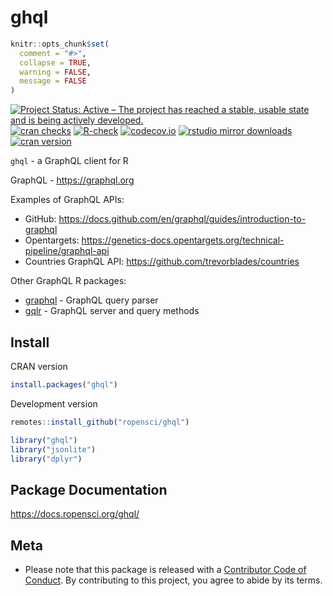 ghql
====

```r
knitr::opts_chunk$set(
  comment = "#>",
  collapse = TRUE,
  warning = FALSE,
  message = FALSE
)
```

[![Project Status: Active – The project has reached a stable, usable state and is being actively developed.](https://www.repostatus.org/badges/latest/active.svg)](https://www.repostatus.org/#active)
[![cran checks](https://badges.cranchecks.info/worst/ghql.svg)](https://cran.r-project.org/web/checks/check_results_ghql.html)
[![R-check](https://github.com/ropensci/ghql/workflows/R-check/badge.svg)](https://github.com/ropensci/ghql/actions?query=workflow%3AR-check)
[![codecov.io](https://codecov.io/github/ropensci/ghql/coverage.svg?branch=master)](https://app.codecov.io/github/ropensci/ghql?branch=master)
[![rstudio mirror downloads](https://cranlogs.r-pkg.org/badges/ghql)](https://github.com/r-hub/cranlogs.app)
[![cran version](https://www.r-pkg.org/badges/version/ghql)](https://cran.r-project.org/package=ghql)

`ghql` - a GraphQL client for R

GraphQL - <https://graphql.org>

Examples of GraphQL APIs:

* GitHub: <https://docs.github.com/en/graphql/guides/introduction-to-graphql>
* Opentargets: <https://genetics-docs.opentargets.org/technical-pipeline/graphql-api>
* Countries GraphQL API: <https://github.com/trevorblades/countries>

Other GraphQL R packages:

* [graphql][] - GraphQL query parser
* [gqlr][] - GraphQL server and query methods

## Install

CRAN version

```r
install.packages("ghql")
```

Development version

```r
remotes::install_github("ropensci/ghql")
```

```r
library("ghql")
library("jsonlite")
library("dplyr")
```

## Package Documentation

<https://docs.ropensci.org/ghql/>

## Meta

* Please note that this package is released with a [Contributor Code of Conduct](https://ropensci.org/code-of-conduct/). By contributing to this project, you agree to abide by its terms.

[gqlr]: https://github.com/schloerke/gqlr
[graphql]: https://github.com/ropensci/graphql
[libgraphqlparser]: https://github.com/graphql/libgraphqlparser
